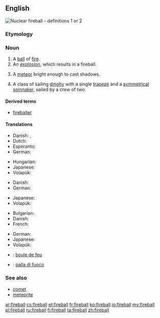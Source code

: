 ==English==
[[File:Operation_Upshot-Knothole_-_Badger_001.jpg|thumb|Nuclear '''fireball''' - definitions 1 or 2]]
{{wikipedia|dab=fireball}}

===Etymology===
{{compound|fire|ball}}

===Noun===
{{en-noun}}

# A [[ball]] of [[fire]].
# An [[explosion]], which results in a fireball.
# {{astronomy}} A [[meteor]] bright enough to cast shadows.
# A class of sailing [[dinghy]] with a single [[trapeze]] and a [[symmetrical]] [[spinnaker]], sailed by a crew of two.

====Derived terms====
* [[fireballer]]

====Translations====
{{trans-top|A ball of fire}}
* Danish: {{t-|da|ildkugle|c}}, {{t-|da|kuglelyn|n}}
* Dutch: {{t-|nl|vuurbol|m}}
* Esperanto: {{t-|eo|fajropilko|xs=Esperanto}}
* German: {{t-|de|Feuerball|m}}
{{trans-mid}}
* Hungarian: {{t+|hu|tűzgolyó}}
* Japanese: {{t-|ja|火球|tr=かきゅう, kakyū}}
* Volapük: {{t-|vo|filaglöp}}
{{trans-bottom}}

{{trans-top|An explosion, which results in a fireball}}
* Danish: {{t-|da|ildkugle|c}}
* German: {{t-|de|Feuerball|m}}
{{trans-mid}}
* Japanese: {{t-|ja|火球|tr=かきゅう, kakyū}}
* Volapük: {{t-|vo|filaglöp}}
{{trans-bottom}}

{{trans-top|A meteor bright enough to cast shadows}}
* Bulgarian: {{t|bg|метеор|m|sc=Cyrl}}
* Danish: {{t-|da|meteor|c}}
* French: {{t+|fr|bolide|m}}
{{trans-mid}}
* German: {{t-|de|Feuerball|m}}
* Japanese: {{t-|ja|火球|tr=かきゅう, kakyū}}
* Volapük: {{t-|vo|filaglöp meteorik}}
{{trans-bottom}}

{{trans-top|A class of sailing dinghy}}
{{trans-mid}}
{{trans-bottom}}

{{checktrans-top}}
* {{ttbc|fr}}: [[boule de feu]] {{f}}
* {{ttbc|it}}: [[palla di fuoco]] {{f}}
{{trans-bottom}}

===See also===
* [[comet]]
* [[meteorite]]

[[ar:fireball]]
[[cs:fireball]]
[[et:fireball]]
[[fr:fireball]]
[[ko:fireball]]
[[io:fireball]]
[[my:fireball]]
[[pl:fireball]]
[[ru:fireball]]
[[fi:fireball]]
[[ta:fireball]]
[[zh:fireball]]